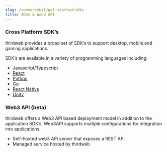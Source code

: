 ```yaml
---
slug: /commercekit/get-started/sdks
title: SDKs & Web3 API
---
```


### Cross Platform SDK’s

thirdweb provides a broad set of SDK’s to support desktop, mobile and gaming applications.

SDK’s are available in a variety of programming languages including:

- [Javascript/Typescript](https://portal.thirdweb.com/typescript)
- [React](https://portal.thirdweb.com/react)
- [Python](https://portal.thirdweb.com/python)
- [Go](https://portal.thirdweb.com/go)
- [React Native](https://portal.thirdweb.com/react-native)
- [Unity](https://portal.thirdweb.com/unity)

### Web3 API (beta)

thirdweb offers a Web3 API based deployment model in addition to the application SDK’s. Web3API supports multiple configurations for integration into applications:

- Self-hosted web3 API server that exposes a REST API
- Managed service hosted by thirdweb
